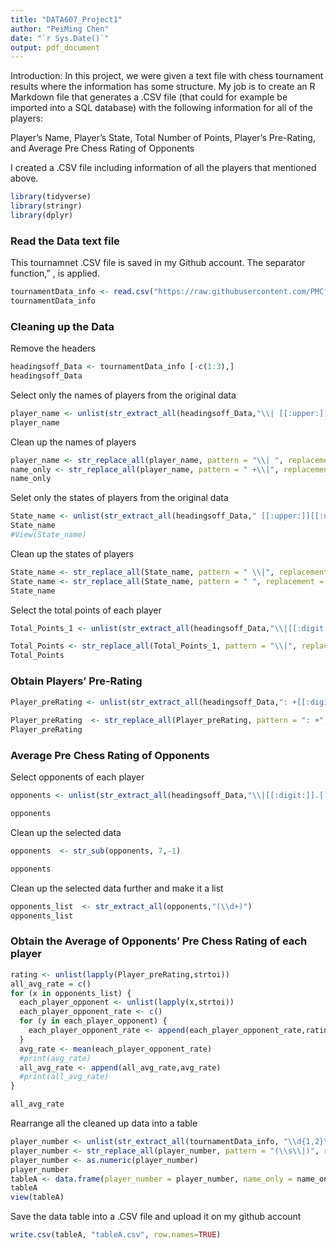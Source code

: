 ```yaml
---
title: "DATA607_Project1"
author: "PeiMing Chen"
date: "`r Sys.Date()`"
output: pdf_document
---
```

Introduction: 
In this project, we were given a text file with chess tournament results where the information has some structure. My job is to create an R Markdown file that generates a .CSV file (that could for example be imported into a SQL database) with the following information for all of the players:

Player’s Name, Player’s State, Total Number of Points, Player’s Pre-Rating, and Average Pre Chess Rating of Opponents

I created a .CSV file including information of all the players that mentioned above.
```r
library(tidyverse)
library(stringr)
library(dplyr)
```

### Read the Data text file 

This tournamnet .CSV file is saved in my Github account. The separator function," \t ", is applied. 

```r
tournamentData_info <- read.csv("https://raw.githubusercontent.com/PMCformosa/Project_1/main/tournamentinfo.txt", header = FALSE, sep="\t")
tournamentData_info
```

### Cleaning up the Data
Remove the headers 
```r
headingsoff_Data <- tournamentData_info [-c(1:3),]
headingsoff_Data
```

Select only the names of players from the original data
```r
player_name <- unlist(str_extract_all(headingsoff_Data,"\\| [[:upper:]]+ [[:upper:]]+ [[:upper:] -]+\\|"))
player_name

```

Clean up the names of players
```r
player_name <- str_replace_all(player_name, pattern = "\\| ", replacement = "")
name_only <- str_replace_all(player_name, pattern = " +\\|", replacement = "")
name_only
```

Selet only the states of players from the original data
```r
State_name <- unlist(str_extract_all(headingsoff_Data," [[:upper:]][[:upper:]] \\|"))
State_name
#View(State_name)
```

Clean up the states of players
```r
State_name <- str_replace_all(State_name, pattern = " \\|", replacement = "")
State_name <- str_replace_all(State_name, pattern = " ", replacement = "")
State_name
```

Select the total points of each player
```r
Total_Points_1 <- unlist(str_extract_all(headingsoff_Data,"\\|[[:digit:]].[[:digit:]]"))

Total_Points <- str_replace_all(Total_Points_1, pattern = "\\|", replacement = "")
Total_Points 
```

### Obtain Players' Pre-Rating 
```r
Player_preRating <- unlist(str_extract_all(headingsoff_Data,": +[[:digit:]]{3,}"))
 
Player_preRating  <- str_replace_all(Player_preRating, pattern = ": +", replacement = "")
Player_preRating
```

### Average Pre Chess Rating of Opponents

Select opponents of each player
```r
opponents <- unlist(str_extract_all(headingsoff_Data,"\\|[[:digit:]].[[:digit:]] +\\|[[:upper:]] +[[:digit:]]*\\|[[:upper:]] +[[:digit:]]*\\|[[:upper:]] +[[:digit:]]*\\|[[:upper:]] +[[:digit:]]*\\|[[:upper:]] +[[:digit:]]*\\|[[:upper:]] +[[:digit:]]*\\|[[:upper:]] +[[:digit:]]*\\|"))

opponents
```

Clean up the selected data
```r
opponents  <- str_sub(opponents, 7,-1)

opponents
```

Clean up the selected data further and make it a list 
```r
opponents_list  <- str_extract_all(opponents,"(\\d+)")
opponents_list
```

### Obtain the Average of Opponents' Pre Chess Rating of each player
```r
rating <- unlist(lapply(Player_preRating,strtoi))
all_avg_rate = c()
for (x in opponents_list) {
  each_player_opponent <- unlist(lapply(x,strtoi))
  each_player_opponent_rate <- c()
  for (y in each_player_opponent) {
    each_player_opponent_rate <- append(each_player_opponent_rate,rating[y])
  }
  avg_rate <- mean(each_player_opponent_rate)
  #print(avg_rate)
  all_avg_rate <- append(all_avg_rate,avg_rate)
  #print(all_avg_rate)
}

all_avg_rate
```

Rearrange all the cleaned up data into a table 
```r
player_number <- unlist(str_extract_all(tournamentData_info, "\\d{1,2}\\s\\|"))
player_number <- str_replace_all(player_number, pattern = "(\\s\\|)", replacement = "")
player_number <- as.numeric(player_number)
player_number 
tableA <- data.frame(player_number = player_number, name_only = name_only, State_name = State_name, Total_Points  = Total_Points , Player_preRating = rating, Opponent_average_rating_list = all_avg_rate)
tableA
view(tableA)
```

Save the data table into a .CSV file and upload it on my github account
```r
write.csv(tableA, "tableA.csv", row.names=TRUE)
```

